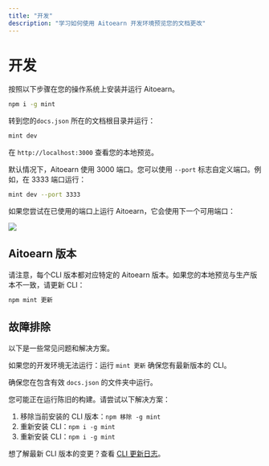 ```yaml
---
title: "开发"
description: "学习如何使用 Aitoearn 开发环境预览您的文档更改"
---
```

# 开发

按照以下步骤在您的操作系统上安装并运行 Aitoearn。

<Step title="安装 Aitoearn CLI">

```bash
npm i -g mint
```

</Step>

<Step title="运行开发环境">

转到您的`docs.json` 所在的文档根目录并运行：

```bash
mint dev
```

</Step>

在 `http://localhost:3000` 查看您的本地预览。

默认情况下，Aitoearn 使用 3000 端口。您可以使用 `--port` 标志自定义端口。例如，在 3333 端口运行：

```bash
mint dev --port 3333
```

如果您尝试在已使用的端口上运行 Aitoearn，它会使用下一个可用端口：

![](https://mintlify-assets.b-cdn.net/port.png)

## Aitoearn 版本

请注意，每个CLI 版本都对应特定的 Aitoearn 版本。如果您的本地预览与生产版本不一致，请更新 CLI：

```bash
npm mint 更新
```

## 故障排除

以下是一些常见问题和解决方案。

<AccordionGroup>

<Accordion title="Mintlify 开发环境无法运行">

如果您的开发环境无法运行：运行 `mint 更新` 确保您有最新版本的 CLI。

</Accordion>

<Accordion title="页面显示为 404">

确保您在包含有效 `docs.json` 的文件夹中运行。

</Accordion>

<Accordion title="重置或硬刷新不起作用">

您可能正在运行陈旧的构建。请尝试以下解决方案：

1. 移除当前安装的 CLI 版本：`npm 移除 -g mint`
2. 重新安装 CLI：`npm i -g mint`
3. 重新安装 CLI：`npm i -g mint`

</Accordion>

<Accordion title="解决方案：前往设备根目录删除 `~/.aitoearn` 文件夹，然后再次运行 `mint dev`。">

</Accordion>

</AccordionGroup>

想了解最新 CLI 版本的变更？查看 [CLI 更新日志](https://www.npmjs.com/package/mintlify?activeTab=versions)。
